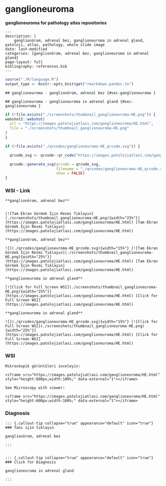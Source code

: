 



# ganglioneuroma


**ganglioneuroma for pathology atlas repositories**







```comment
---
description: |
    ganglionörom, adrenal bez, ganglioneuroma in adrenal gland, patoloji, atlas, pathology, whole slide image
date: last-modified
categories: [ganglionörom, adrenal bez, ganglioneuroma in adrenal gland]
page-layout: full
bibliography: references.bib
---
```



```r
source("./R/language.R")
output_type <- knitr::opts_knit$get("rmarkdown.pandoc.to")
```


```asis
## ganglioneuroma - ganglionörom, adrenal bez {#sec-ganglioneuroma }
```


```asis
## ganglioneuroma - ganglioneuroma in adrenal gland {#sec-ganglioneuroma }
```






```r
if (!file.exists("./screenshots/thumbnail_ganglioneuroma-HE.png")) {
webshot2::webshot(
  url = "https://images.patolojiatlasi.com/ganglioneuroma/HE.html",
  file = "./screenshots/thumbnail_ganglioneuroma-HE.png"
)
}
```



```r
if (!file.exists("./qrcodes/ganglioneuroma-HE_qrcode.svg")) {

  qrcode_svg <- qrcode::qr_code("https://images.patolojiatlasi.com/ganglioneuroma/HE.html")

  qrcode::generate_svg(qrcode = qrcode_svg,
                       filename = "./qrcodes/ganglioneuroma-HE_qrcode.svg",
                       show = FALSE)
}
```











::::: panel-tabset


### WSI - Link








:::: {.content-hidden when-format="pdf"}


```asis

**ganglionörom, adrenal bez**


[![Tam Ekran Görmek İçin Resmi Tıklayın](./screenshots/thumbnail_ganglioneuroma-HE.png){width="25%"}](https://images.patolojiatlasi.com/ganglioneuroma/HE.html) [Tam Ekran Görmek İçin Resmi Tıklayın](https://images.patolojiatlasi.com/ganglioneuroma/HE.html)

```

::::


:::: {.content-visible when-format="pdf"}

```asis

**ganglionörom, adrenal bez**

![](./qrcodes/ganglioneuroma-HE_qrcode.svg){width="15%"} [![Tam Ekran Görmek İçin Resmi Tıklayın](./screenshots/thumbnail_ganglioneuroma-HE.png){width="25%"}](https://images.patolojiatlasi.com/ganglioneuroma/HE.html) [Tam Ekran Görmek İçin Resmi Tıklayın](https://images.patolojiatlasi.com/ganglioneuroma/HE.html)

```



::::




:::: {.content-hidden when-format="pdf"}


```asis

**ganglioneuroma in adrenal gland**

[![Click for Full Screen WSI](./screenshots/thumbnail_ganglioneuroma-HE.png){width="25%"}](https://images.patolojiatlasi.com/ganglioneuroma/HE.html) [Click for Full Screen WSI](https://images.patolojiatlasi.com/ganglioneuroma/HE.html)

```

::::


:::: {.content-visible when-format="pdf"}

```asis

**ganglioneuroma in adrenal gland**

![](./qrcodes/ganglioneuroma-HE_qrcode.svg){width="15%"} [![Click for Full Screen WSI](./screenshots/thumbnail_ganglioneuroma-HE.png){width="25%"}](https://images.patolojiatlasi.com/ganglioneuroma/HE.html) [Click for Full Screen WSI](https://images.patolojiatlasi.com/ganglioneuroma/HE.html)

```


::::







### WSI








```asis
Mikroskopik görüntüleri inceleyin:

<iframe src="https://images.patolojiatlasi.com/ganglioneuroma/HE.html" style="height:600px;width:100%;" data-external="1"></iframe>

```





```asis

See Microscopy with viewer:

<iframe src="https://images.patolojiatlasi.com/ganglioneuroma/HE.html" style="height:600px;width:100%;" data-external="1"></iframe>

```





### Diagnosis


```asis


::: {.callout-tip collapse="true" appearance="default" icon="true"}
### Tanı için tıklayın

ganglionörom, adrenal bez

:::


```


```asis


::: {.callout-tip collapse="true" appearance="default" icon="true"}
### Click for Diagnosis

ganglioneuroma in adrenal gland

:::

```









:::::















